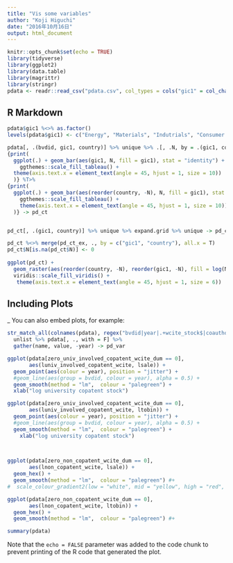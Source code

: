 ```yaml
---
title: "Vis some variables"
author: "Koji Higuchi"
date: "2016年10月16日"
output: html_document
---
```


```r
knitr::opts_chunk$set(echo = TRUE)
library(tidyverse)
library(ggplot2)
library(data.table)
library(magrittr)
library(stringr)
pdata <- readr::read_csv("pdata.csv", col_types = cols("gic1" = col_character())) %>% as.data.table


```

## R Markdown

```r
pdata$gic1 %<>% as.factor() 
levels(pdata$gic1) <- c("Energy", "Materials", "Indutrials", "Consumer Discretionary", "Health Care", "IT", "Telecomunivation Services", "Utilities")

pdata[, .(bvdid, gic1, country)] %>% unique %>% .[, .N, by = .(gic1, country)] %T>%
{print(
  ggplot(.) + geom_bar(aes(gic1, N, fill = gic1), stat = "identity") +
    ggthemes::scale_fill_tableau() +
  theme(axis.text.x = element_text(angle = 45, hjust = 1, size = 10))
  )} %T>% 
{print(
  ggplot(.) + geom_bar(aes(reorder(country, -N), N, fill = gic1), stat = "identity") +
    ggthemes::scale_fill_tableau() +
    theme(axis.text.x = element_text(angle = 45, hjust = 1, size = 10))
  )} -> pd_ct



```

```r
pd_ct[, .(gic1, country)] %>% unique %>% expand.grid %>% unique -> pd_ct_ex

pd_ct %<>% merge(pd_ct_ex, ., by = c("gic1", "country"), all.x = T)
pd_ct$N[is.na(pd_ct$N)] <- 0
 
ggplot(pd_ct) +
  geom_raster(aes(reorder(country, -N), reorder(gic1, -N), fill = log(N+1))) +
  viridis::scale_fill_viridis() +
   theme(axis.text.x = element_text(angle = 45, hjust = 1, size = 6))

```


## Including Plots
_
You can also embed plots, for example:

```r
str_match_all(colnames(pdata), regex("bvdid|year|.+wcite_stock$|coauthor.+stock")) %>%
  unlist %>% pdata[, ., with = F] %>% 
  gather(name, value, -year) -> pd_var

ggplot(pdata[zero_univ_involved_copatent_wcite_dum == 0],
       aes(luniv_involved_copatent_wcite, lsale)) +
  geom_point(aes(colour = year), position = "jitter") +
  #geom_line(aes(group = bvdid, colour = year), alpha = 0.5) +
  geom_smooth(method = "lm",  colour = "palegreen") +
  xlab("log university copatent stock")

ggplot(pdata[zero_univ_involved_copatent_wcite_dum == 0],
       aes(luniv_involved_copatent_wcite, ltobin)) +
  geom_point(aes(colour = year), position = "jitter") +
  #geom_line(aes(group = bvdid, colour = year), alpha = 0.5) +
  geom_smooth(method = "lm",  colour = "palegreen") +
    xlab("log university copatent stock")

  

ggplot(pdata[zero_non_copatent_wcite_dum == 0],
       aes(lnon_copatent_wcite, lsale)) +
  geom_hex() +
  geom_smooth(method = "lm",  colour = "palegreen") #+
#  scale_colour_gradient2(low = "white", mid = "yellow", high = "red", midpoint = 2003)

ggplot(pdata[zero_non_copatent_wcite_dum == 0],
       aes(lnon_copatent_wcite, ltobin)) +
  geom_hex() +
  geom_smooth(method = "lm",  colour = "palegreen") #+

```


```r
summary(pdata)
```

Note that the `echo = FALSE` parameter was added to the code chunk to prevent printing of the R code that generated the plot.
